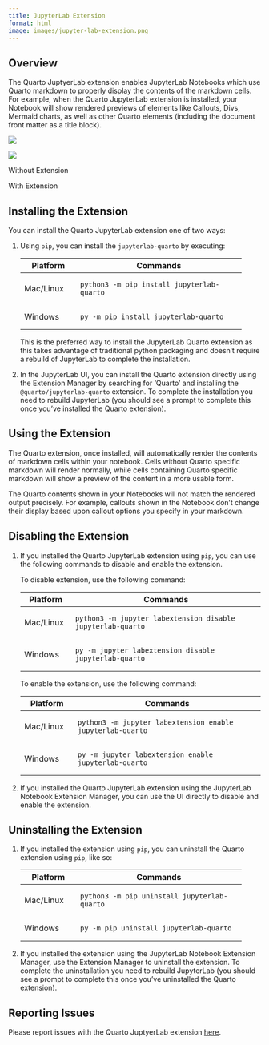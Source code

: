 ```yaml
---
title: JupyterLab Extension
format: html
image: images/jupyter-lab-extension.png
---
```


## Overview

The Quarto JuptyerLab extension enables JupyterLab Notebooks which use Quarto markdown to properly display the contents of the markdown cells. For example, when the Quarto JupyterLab extension is installed, your Notebook will show rendered previews of elements like Callouts, Divs, Mermaid charts, as well as other Quarto elements (including the document front matter as a title block).



:::{.grid .preview-image-grid}

:::{.g-col-6 .border}
![](images/jupyter-lab-no-extension.png)
:::

:::{.g-col-6 .border}
![](images/jupyter-lab-extension.png)
:::
 
:::{.g-col-6 .preview-image-label}
Without Extension 
:::

:::{.g-col-6 .preview-image-label}
With Extension 
:::

:::


## Installing the Extension

You can install the Quarto JupyterLab extension one of two ways:

1.  Using `pip`, you can install the `jupyterlab-quarto` by executing:

    +----------------+------------------------------------------------+
    | Platform       | Commands                                       |
    +================+================================================+
    | Mac/Linux      | ```                                            |
    |                | python3 -m pip install jupyterlab-quarto       |
    |                | ```                                            |
    +----------------+------------------------------------------------+
    | Windows        | ```                                            |
    |                | py -m pip install jupyterlab-quarto            |
    |                | ```                                            |
    +----------------+------------------------------------------------+

    This is the preferred way to install the JupyterLab Quarto extension as this takes advantage of traditional python packaging and doesn't require a rebuild of JupyterLab to complete the installation.

2.  In the JupyterLab UI, you can install the Quarto extension directly using the Extension Manager by searching for 'Quarto' and installing the `@quarto/jupyterlab-quarto` extension. To complete the installation you need to rebuild JupyterLab (you should see a prompt to complete this once you've installed the Quarto extension).

## Using the Extension

The Quarto extension, once installed, will automatically render the contents of markdown cells within your notebook. Cells without Quarto specific markdown will render normally, while cells containing Quarto specific markdown will show a preview of the content in a more usable form.

::: callout-note
The Quarto contents shown in your Notebooks will not match the rendered output precisely. For example, callouts shown in the Notebook don't change their display based upon callout options you specify in your markdown.
:::

## Disabling the Extension

1.  If you installed the Quarto JupyterLab extension using `pip`, you can use the following commands to disable and enable the extension.

    To disable extension, use the following command:

    +---------------+-----------------------------------------------------------+
    | Platform      | Commands                                                  |
    +===============+===========================================================+
    | Mac/Linux     | ```                                                       |
    |               | python3 -m jupyter labextension disable jupyterlab-quarto |
    |               | ```                                                       |
    +---------------+-----------------------------------------------------------+
    | Windows       | ```                                                       |
    |               | py -m jupyter labextension disable jupyterlab-quarto      |
    |               | ```                                                       |
    +---------------+-----------------------------------------------------------+

    To enable the extension, use the following command:

    +----------------+----------------------------------------------------------+
    | Platform       | Commands                                                 |
    +================+==========================================================+
    | Mac/Linux      | ```                                                      |
    |                | python3 -m jupyter labextension enable jupyterlab-quarto |
    |                | ```                                                      |
    +----------------+----------------------------------------------------------+
    | Windows        | ```                                                      |
    |                | py -m jupyter labextension enable jupyterlab-quarto      |
    |                | ```                                                      |
    +----------------+----------------------------------------------------------+

2.  If you installed the Quarto JupyterLab extension using the JupyterLab Notebook Extension Manager, you can use the UI directly to disable and enable the extension.

## Uninstalling the Extension

1.  If you installed the extension using `pip`, you can uninstall the Quarto extension using `pip`, like so:

    +----------------+------------------------------------------------+
    | Platform       | Commands                                       |
    +================+================================================+
    | Mac/Linux      | ```                                            |
    |                | python3 -m pip uninstall jupyterlab-quarto     |
    |                | ```                                            |
    +----------------+------------------------------------------------+
    | Windows        | ```                                            |
    |                | py -m pip uninstall jupyterlab-quarto          |
    |                | ```                                            |
    +----------------+------------------------------------------------+

2.  If you installed the extension using the JupyterLab Notebook Extension Manager, use the Extension Manager to uninstall the extension. To complete the uninstallation you need to rebuild JupyterLab (you should see a prompt to complete this once you've uninstalled the Quarto extension).

## Reporting Issues

Please report issues with the Quarto JuptyerLab extension [here](https://github.com/quarto-dev/quarto/issues/new).